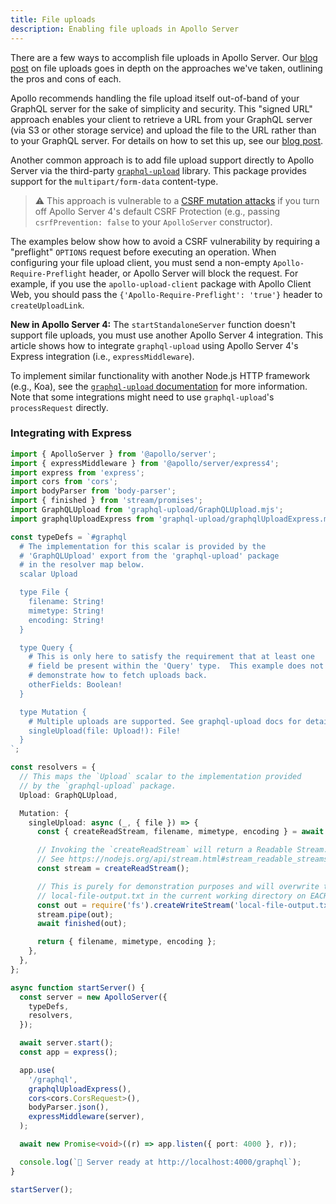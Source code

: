 ```yaml
---
title: File uploads
description: Enabling file uploads in Apollo Server
---
```


There are a few ways to accomplish file uploads in Apollo Server. Our [blog post](https://www.apollographql.com/blog/backend/file-uploads/file-upload-best-practices/) on file uploads goes in depth on the approaches we've taken, outlining the pros and cons of each.

Apollo recommends handling the file upload itself out-of-band of your GraphQL server for the sake of simplicity and security. This "signed URL" approach enables your client to retrieve a URL from your GraphQL server (via S3 or other storage service) and upload the file to the URL rather than to your GraphQL server. For details on how to set this up, see our [blog post](https://www.apollographql.com/blog/backend/file-uploads/file-upload-best-practices/).

Another common approach is to add file upload support directly to Apollo Server via the third-party [`graphql-upload`](https://npm.im/graphql-upload) library. This package provides support for the `multipart/form-data` content-type.

> ⚠️ This approach is vulnerable to a [CSRF mutation attacks](https://github.com/apollographql/apollo-server/security/advisories/GHSA-2p3c-p3qw-69r4) if you turn off Apollo Server 4's default CSRF Protection (e.g., passing `csrfPrevention: false` to your `ApolloServer` constructor).

The examples below show how to avoid a CSRF vulnerability by requiring a "preflight" `OPTIONS` request before executing an operation. When configuring your file upload client, you must send a non-empty `Apollo-Require-Preflight` header, or Apollo Server will block the request. For example, if you use the `apollo-upload-client` package with Apollo Client Web, you should pass the `{'Apollo-Require-Preflight': 'true'}` header to `createUploadLink`.

<!-- TODO:AS4 confirm if this is true -->

**New in Apollo Server 4:** The `startStandaloneServer` function doesn't support file uploads, you must use another Apollo Server 4 integration. This article shows how to integrate `graphql-upload` using Apollo Server 4's Express integration (i.e., `expressMiddleware`).

To implement similar functionality with another Node.js HTTP framework (e.g., Koa), see the [`graphql-upload` documentation](https://github.com/jaydenseric/graphql-upload) for more information. Note that some integrations might need to use `graphql-upload`'s `processRequest` directly.

### Integrating with Express

<MultiCodeBlock>

```ts title="index.ts"
import { ApolloServer } from '@apollo/server';
import { expressMiddleware } from '@apollo/server/express4';
import express from 'express';
import cors from 'cors';
import bodyParser from 'body-parser';
import { finished } from 'stream/promises';
import GraphQLUpload from 'graphql-upload/GraphQLUpload.mjs';
import graphqlUploadExpress from 'graphql-upload/graphqlUploadExpress.mjs';

const typeDefs = `#graphql
  # The implementation for this scalar is provided by the
  # 'GraphQLUpload' export from the 'graphql-upload' package
  # in the resolver map below.
  scalar Upload

  type File {
    filename: String!
    mimetype: String!
    encoding: String!
  }

  type Query {
    # This is only here to satisfy the requirement that at least one
    # field be present within the 'Query' type.  This example does not
    # demonstrate how to fetch uploads back.
    otherFields: Boolean!
  }

  type Mutation {
    # Multiple uploads are supported. See graphql-upload docs for details.
    singleUpload(file: Upload!): File!
  }
`;

const resolvers = {
  // This maps the `Upload` scalar to the implementation provided
  // by the `graphql-upload` package.
  Upload: GraphQLUpload,

  Mutation: {
    singleUpload: async (_, { file }) => {
      const { createReadStream, filename, mimetype, encoding } = await file;

      // Invoking the `createReadStream` will return a Readable Stream.
      // See https://nodejs.org/api/stream.html#stream_readable_streams
      const stream = createReadStream();

      // This is purely for demonstration purposes and will overwrite the
      // local-file-output.txt in the current working directory on EACH upload.
      const out = require('fs').createWriteStream('local-file-output.txt');
      stream.pipe(out);
      await finished(out);

      return { filename, mimetype, encoding };
    },
  },
};

async function startServer() {
  const server = new ApolloServer({
    typeDefs,
    resolvers,
  });

  await server.start();
  const app = express();

  app.use(
    '/graphql',
    graphqlUploadExpress(),
    cors<cors.CorsRequest>(),
    bodyParser.json(),
    expressMiddleware(server),
  );

  await new Promise<void>((r) => app.listen({ port: 4000 }, r));

  console.log(`🚀 Server ready at http://localhost:4000/graphql`);
}

startServer();
```

</MultiCodeBlock>

<!-- TODO(AS4) update once we have a stable fastify integration for folks
### Integrating with Fastify

```js
const { ApolloServer, gql } = require('apollo-server-fastify');
const {
  ApolloServerPluginLandingPageLocalDefault,
} = require('apollo-server-core');
const { GraphQLUpload, processRequest } = require('graphql-upload');
const { finished } = require('stream/promises');

const typeDefs = gql`
  # The implementation for this scalar is provided by the
  # 'GraphQLUpload' export from the 'graphql-upload' package
  # in the resolver map below.
  scalar Upload

  type File {
    filename: String!
    mimetype: String!
    encoding: String!
  }

  type Query {
    # This is only here to satisfy the requirement that at least one
    # field be present within the 'Query' type.  This example does not
    # demonstrate how to fetch uploads back.
    otherFields: Boolean!
  }

  type Mutation {
    # Multiple uploads are supported. See graphql-upload docs for details.
    singleUpload(file: Upload!): File!
  }
`;

const resolvers = {
  // This maps the `Upload` scalar to the implementation provided
  // by the `graphql-upload` package.
  Upload: GraphQLUpload,

  Mutation: {
    singleUpload: async (parent, { file }) => {
      const { createReadStream, filename, mimetype, encoding } = await file;

      // Invoking the `createReadStream` will return a Readable Stream.
      // See https://nodejs.org/api/stream.html#stream_readable_streams
      const stream = createReadStream();

      // This is purely for demonstration purposes and will overwrite the
      // local-file-output.txt in the current working directory on EACH upload.
      const out = require('fs').createWriteStream('local-file-output.txt');
      stream.pipe(out);
      await finished(out);

      return { filename, mimetype, encoding };
    },
  },
};

const app = require('fastify')({
  logger: true,
});

const start = async () => {
  try {
    // Handle all requests that have the `Content-Type` header set as multipart
    app.addContentTypeParser('multipart', (request, payload, done) => {
      request.isMultipart = true;
      done();
    });

    // Format the request body to follow graphql-upload's
    app.addHook('preValidation', async function (request, reply) {
      if (!request.isMultipart) {
        return;
      }

      request.body = await processRequest(request.raw, reply.raw);
    });

    const server = new ApolloServer({
      typeDefs,
      resolvers,
      // Using graphql-upload without CSRF prevention is very insecure.
      csrfPrevention: true,
      cache: 'bounded',
      plugins: [ApolloServerPluginLandingPageLocalDefault({ embed: true })],
    });

    // Start Apollo Server
    await server.start();

    app.register(server.createHandler());
    await app.listen(3000);
  } catch (err) {
    app.log.error(err);
    process.exit(1);
  }
};

start();
``` -->
